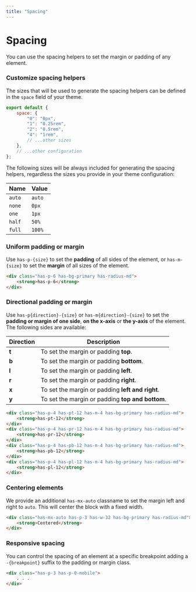 ```yaml
---
title: "Spacing"
---
```


# Spacing

You can use the spacing helpers to set the margin or padding of any element. 

### Customize spacing helpers

The sizes that will be used to generate the spacing helpers can be defined in the `space` field of your theme.

```js title=siimple.config.js
export default {
    space: {
        "0": "0px",
        "1": "0.25rem",
        "2": "0.5rem",
        "4": "1rem",
        // ...other sizes
    },
    // ...other configuration
};
``` 

The following sizes will be always included for generating the spacing helpers, regardless the sizes you provide in your theme configuration:

| Name | Value |
|------|-------|
| `auto` | `auto` |
| `none` | `0px` |
| `one`  | `1px` |
| `half` | `50%` |
| `full` | `100%` |

### Uniform padding or margin

Use `has-p-{size}` to set the **padding** of all sides of the element, or `has-m-{size}` to set the **margin** of all sizes of the element.

```html live=true centered=true color=white
<div class="has-p-6 has-bg-primary has-radius-md">
    <strong>has-p-6</strong>
</div>
```

### Directional padding or margin

Use `has-p{direction}-{size}` or `has-m{direction}-{size}` to set the **padding or margin of one side**, **on the x-axis** or **the y-axis** of the element. The following sides are available:

| Direction | Description |
|-----------|-------------|
| **t** | To set the margin or padding **top**. |
| **b** | To set the margin or padding **bottom**. |
| **l** | To set the margin or padding **left**. |
| **r** | To set the margin or padding **right**. |
| **x** | To set the margin or padding **left and right**. |
| **y** | To set the margin or padding **top and bottom**. |

```html live=true centered=true color=white padding=12
<div class="has-p-4 has-pt-12 has-m-4 has-bg-primary has-radius-md">
    <strong>has-pt-12</strong>
</div>
<div class="has-p-4 has-pr-12 has-m-4 has-bg-primary has-radius-md">
    <strong>has-pr-12</strong>
</div>
<div class="has-p-4 has-pb-12 has-m-4 has-bg-primary has-radius-md">
    <strong>has-pb-12</strong>
</div>
<div class="has-p-4 has-pl-12 has-m-4 has-bg-primary has-radius-md">
    <strong>has-pl-12</strong>
</div>
```

### Centering elements

We provide an additional `has-mx-auto` classname to set the margin left and right to `auto`. This will center the block with a fixed width.

```html live=true color=white
<div class="has-mx-auto has-p-3 has-w-32 has-bg-primary has-radius-md">
    <strong>Centered</strong>
</div>
```

### Responsive spacing

You can control the spacing of an element at a specific breakpoint adding a `-{breakpoint}` suffix to the padding or margin class.

```html
<div class="has-p-3 has-p-0-mobile">
    . . .
</div>
```
